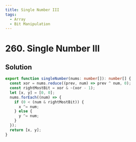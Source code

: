 ```yaml
---
title: Single Number III
tags:
  - Array
  - Bit Manipulation
---
```


# 260. Single Number III

<Badges>
  <LevelBadge level="medium" />
  <TopicBadge name="Array" slug="array" />
  <TopicBadge name="Bit Manipulation" slug="bit-manipulation" />
</Badges>

## Solution

```typescript filename="solution.ts" copy
export function singleNumber(nums: number[]): number[] {
  const xor = nums.reduce((prev, num) => prev ^ num, 0);
  const rightMostBit = xor & ~(xor - 1);
  let [x, y] = [0, 0];
  nums.forEach((num) => {
    if (0 < (num & rightMostBit)) {
      x ^= num;
    } else {
      y ^= num;
    }
  });
  return [x, y];
}
```

<ProblemLink
  codingSite="leetcode"
  href="https://leetcode.com/problems/single-number-iii"
  title="Single Number III"
/>
